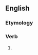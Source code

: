==English==

===Etymology===
{{suffix|en|fix|eth|nocat=1}}

===Verb===
{{head|en|verb form}}

# {{en-archaic third-person singular of|fix}}